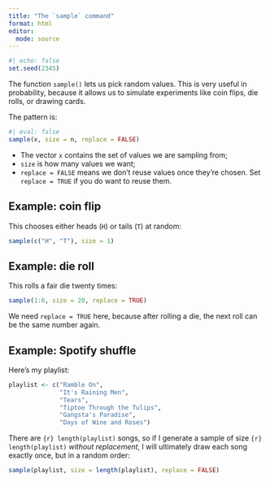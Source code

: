 ```yaml
---
title: "The `sample` command"
format: html
editor: 
  mode: source
---
```


```r
#| echo: false
set.seed(2345)
```

The function `sample()` lets us pick random values. This is very useful in probability, because it allows us to simulate experiments like coin flips, die rolls, or drawing cards.

The pattern is:

```r
#| eval: false
sample(x, size = n, replace = FALSE)
```

- The vector `x` contains the set of values we are sampling from;
- `size` is how many values we want;
- `replace = FALSE` means we don’t reuse values once they’re chosen. Set `replace = TRUE` if you do want to reuse them.

## Example: coin flip

This chooses either heads (`H`) or tails (`T`) at random:

```r
sample(c("H", "T"), size = 1)
```

## Example: die roll

This rolls a fair die twenty times:

```r
sample(1:6, size = 20, replace = TRUE)
```


We need `replace = TRUE` here, because after rolling a die, the next roll can be the same number again.

## Example: Spotify shuffle

Here's my playlist:

```r
playlist <- c("Ramble On",
              "It's Raining Men",
              "Tears",
              "Tiptoe Through the Tulips",
              "Gangsta's Paradise",
              "Days of Wine and Roses")
```

There are `{r} length(playlist)` songs, so if I generate a sample of size `{r} length(playlist)` *without replacement*, I will ultimately draw each song exactly once, but in a random order:

```r
sample(playlist, size = length(playlist), replace = FALSE)
```




